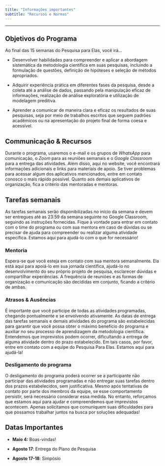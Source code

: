 ```yaml
---
title: "Informações importantes"
subtitle: "Recursos e Normas"
---
```

<hr>

## Objetivos do Programa

Ao final das 15 semanas do Pesquisa para Elas, você irá...

- Desenvolver habilidades para compreender e aplicar a abordagem sistemática da metodologia científica em suas pesquisas, incluindo a formulação de questões, definição de hipóteses e seleção de métodos apropriados.

- Adquirir experiência prática em diferentes fases da pesquisa, desde a coleta até a análise de dados, passando pela manipulação eficaz de informações, realização de análise exploratória e utilização de modelagem preditiva.

- Aprender a comunicar de maneira clara e eficaz os resultados de suas pesquisas, seja por meio de trabalhos escritos que seguem padrões acadêmicos ou na apresentação do projeto final de forma coesa e acessível.

## Communicação & Recursos

Durante o programa, usaremos o e-mail e os grupos de *WhatsApp* para comunicação, o *Zoom* para as reuniões semanais e o *Google Classroom* para a entrega das atividades. Além disso, aqui no website, você encontrará informações adicionais e links para materiais de apoio. Se tiver problemas para acessar algum dos aplicativos mencionados, entre em contato conosco o mais rápido possível. Quanto aos demais aplicativos de organização, fica a critério das mentoradas e mentoras.

## Tarefas semanais

As tarefas semanais serão disponibilizadas no início da semana e devem ser entregues até as 23:59 da semana seguinte no Google Classroom, seguindo as instruções fornecidas. Fique à vontade para entrar em contato com o time do programa ou com sua mentora em caso de dúvidas ou se precisar de ajuda para compreender ou realizar alguma atividade específica. Estamos aqui para ajudá-lo com o que for necessário!

### Mentoria

Espera-se que você esteja em contato com sua mentora semanalmente. Ela está aqui para apoiá-lo em sua jornada científica, ajudá-lo no desenvolvimento do seu próprio projeto de pesquisa, esclarecer dúvidas e compartilhar experiências. A frequência de reuniões e as formas de organização e comunicação são decididas em conjunto, ficando a critério de ambas.

### Atrasos & Ausências

É importante que você participe de todas as atividades programadas, chegando pontualmente e se envolvendo ativamente. As datas de entrega das tarefas semanais e demais atividades do programa são estabelecidas para garantir que você possa obter o máximo benefício do programa e auxiliar no seu processo de aprendizagem da metodologia científica. Entendemos que imprevistos podem ocorrer, dificultando a entrega de alguma atividade dentro do prazo estabelecido. Em tais casos, por favor, entre em contato com a equipe do Pesquisa Para Elas. Estamos aqui para ajudá-la!

### Desligamento do programa

O desligamento do programa poderá ocorrer se a participante não participar das atividades programadas e não entregar suas tarefas dentro dos prazos estabelecidos, sem justificativa. Mesmo após tentativas de contato por parte dos membros da equipe, se esse comportamento persistir, será necessário considerar essa medida. No entanto, reforçamos que estamos aqui para ajudar e compreendemos que imprevistos acontecem. Apenas solicitamos que comuniquem suas dificuldades para que possamos trabalhar juntos na busca por soluções adequadas!

## Datas Importantes

-   **Maio 4:** Boas-vindas!

-   **Agosto 17**: Entrega do Plano de Pesquisa

-   **Agosto 17-18**: Simpósio
